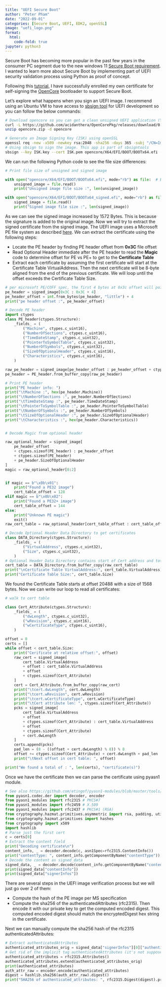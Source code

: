 ```yaml
---
title: "UEFI Secure Boot"
author: "Peter Pham"
date: "2022-09-01"
categories: [Secure Boot, UEFI, EDK2, openSSL]
image: "uefi_logo.png"
format:
  html:
    code-fold: true
jupyter: python3
---
```


Secure Boot has becoming more popular in the past few years in the consumer PC segment due to the new windows 11 [Secure Boot requirement](https://www.windowscentral.com/how-enable-secure-boot-pc-install-windows-11). I wanted to learn more about Secure Boot by implementing part of UEFI security validation process using Python as proof of concept.

Following this [tutorial](https://github.com/perez987/OpenCore-UEFI-Secure-Boot), I have successfully enrolled my own certificate for self-signing the [OpenCore](https://github.com/acidanthera/OpenCorePkg) bootloader to support Secure Boot. 

Let's explore what happens when you sign an UEFI image. I recommend using an Ubuntu VM to have access to [sbsign tool](https://manpages.ubuntu.com/manpages/xenial/man1/sbsign.1.html) for UEFI development so you can follow the below commands: 

```bash
# Download opencore so you can get a clean unsigned UEFI application (You can use any .efi app so it doesn't have to be OpenCore)
curl -L https://github.com/acidanthera/OpenCorePkg/releases/download/0.8.3/OpenCore-0.8.3-RELEASE.zip > opencore.zip
unzip opencore.zip -d opencore

# Generate an Image Signing Key (ISK) using openSSL
openssl req -new -x509 -newkey rsa:2048 -sha256 -days 365 -subj "/CN=Image Signing Key" -keyout ISK.key -out ISK.pem
# Using sbsign to sign the image. This app is part of sbsigntools
sbsign --key ISK.key --cert ISK.pem opencore/X64/EFI/BOOT/BOOTx64.efi --output opencore/X64/EFI/BOOT/BOOTx64_signed.efi
```

We can run the following Python code to see the file size differences:

```python
# Print file size of unsigned and signed image

with open("opencore/X64/EFI/BOOT/BOOTx64.efi", mode="rb") as file:  # b is important -> binary
    unsigned_image = file.read()
    print("Unsigned image file size :", len(unsigned_image))

with open("opencore/X64/EFI/BOOT/BOOTx64_signed.efi", mode="rb") as file:  # b is important -> binary
    signed_image = file.read()
    print("Signed image file size :", len(signed_image))
```

As we can see the signed image increased by 1572 Bytes. This is because the signature is added to the original image. Now we will try to extract the signed certificate from the signed image. The UEFI image uses a Microsoft PE file system as described [here](https://docs.microsoft.com/en-us/windows/win32/debug/pe-format). We can extract the certificate using the following steps:

  - Locate the PE header by finding PE header offset from **0x3C** file offset
  - Read Optional Header immediate after the PE header to read the **Magic** code to determine offset for PE vs PE+ to get to the **Certificate Table**
  - Extract each certificate by assuming the first certificate will start at the Certificate Table VirtualAddress. Then the next certificate will be 8-byte aligned from the end of the previous certificate. We will loop until the offset exceeds the Certificate Table Size.
```python
# per microsoft PE/COFF spec, the first 4 bytes at 0x3c offset will point to the start of the PE header
pe_header = signed_image[0x3C : 0x3C + 4]
pe_header_offset = int.from_bytes(pe_header, "little") + 4
print("pe header offset :", pe_header_offset)

# Decode PE header
import ctypes
class PE_header(ctypes.Structure):
    _fields_ = (
        ("Machine", ctypes.c_uint16),
        ("NumberOfSections", ctypes.c_uint16),
        ("TimeDateStamp", ctypes.c_uint32),
        ("PointerToSymbolTable", ctypes.c_uint32),
        ("NumberOfSymbols", ctypes.c_uint32),
        ("SizeOfOptionalHeader", ctypes.c_uint16),
        ("Characteristics", ctypes.c_uint16),
    )

raw_pe_header = signed_image[pe_header_offset : pe_header_offset + ctypes.sizeof(PE_header)]
pe_header = PE_header.from_buffer_copy(raw_pe_header)

# Print PE header
print("PE header info: ")
print("\tMachine :", hex(pe_header.Machine))
print("\tNumberOfSections :", pe_header.NumberOfSections)
print("\tTimeDateStamp :", pe_header.TimeDateStamp)
print("\tPointerToSymbolTable :", pe_header.PointerToSymbolTable)
print("\tNumberOfSymbols :", pe_header.NumberOfSymbols)
print("\tSizeOfOptionalHeader :", pe_header.SizeOfOptionalHeader)
print("\tCharacteristics :", hex(pe_header.Characteristics))


# Decode Magic from optional header

raw_optional_header = signed_image[
    pe_header_offset
    + ctypes.sizeof(PE_header) : pe_header_offset
    + ctypes.sizeof(PE_header)
    + pe_header.SizeOfOptionalHeader
]
magic = raw_optional_header[0:2]


if magic == b"\x0b\x01":
    print("Found a PE32 image")
    cert_table_offset = 128
elif magic == b"\x0b\x02":
    print("Found a PE32+ image")
    cert_table_offset = 144
else:
    print("Unknown PE magic")
    exit()
raw_cert_table = raw_optional_header[cert_table_offset : cert_table_offset + 8]

# Decode Optional Header Data Directory to get certificates
class DATA_Directory(ctypes.Structure):
    _fields_ = (
        ("VirtualAddress", ctypes.c_uint32),
        ("Size", ctypes.c_uint32),
    )
# Optional Header Data Directory contains start of Cert address and total size of all certs
cert_table = DATA_Directory.from_buffer_copy(raw_cert_table)
print("\nCertificate Table VirtualAddress:", cert_table.VirtualAddress)
print("Certificate Table Size:", cert_table.Size)

```

We found the Certificate Table starts at offset 20488 with a size of 1568 bytes. Now we can write our loop to read all certificates:

```python
# walk to cert table

class Cert_Attribute(ctypes.Structure):
    _fields_ = (
        ("dwLength", ctypes.c_uint32),
        ("wRevision", ctypes.c_uint16),
        ("wCertificateType", ctypes.c_uint16),
    )

offset = 0
certs = []
while offset < cert_table.Size:
    print("Cerificate at relative offset:", offset)
    raw_cert = signed_image[
        cert_table.VirtualAddress
        + offset : cert_table.VirtualAddress
        + offset
        + ctypes.sizeof(Cert_Attribute)
    ]
    cert = Cert_Attribute.from_buffer_copy(raw_cert)
    print("\tcert.dwLength", cert.dwLength)
    print("\tcert.wRevision", cert.wRevision)
    print("\tcert.wCertificateType", cert.wCertificateType)
    print("\tCert attribute len: ", ctypes.sizeof(Cert_Attribute))
    pcks = signed_image[
        cert_table.VirtualAddress
        + offset
        + ctypes.sizeof(Cert_Attribute) : cert_table.VirtualAddress
        + offset
        + ctypes.sizeof(Cert_Attribute)
        + cert.dwLength 
    ]
    certs.append(pcks)
    pad_len = (8 - ((offset + cert.dwLength) % 8)) % 8
    offset += ctypes.sizeof(Cert_Attribute) + cert.dwLength + pad_len
    print("\tNext offset in cert table: ", offset)

print("We found a total of : ", len(certs), "certificate(s)")
```

Once we have the certificate then we can parse the certificate using pyasn1 module.


```python
# See also https://github.com/etingof/pyasn1-modules/blob/master/tools/pkcs7dump.py
from pyasn1.codec.der import decoder, encoder
from pyasn1_modules import rfc2315 # PKCS#7
from pyasn1_modules import rfc2459 # X.509
from pyasn1_modules import rfc2437 # PKCS#1 (RSA)
from cryptography.hazmat.primitives.asymmetric import rsa, padding, utils
from cryptography.hazmat.primitives import hashes
from cryptography import x509
import hashlib
# Parse just the first cert
c = certs[0]
# Extract the content field
print("Decoding certificate\n")
content_info, _ = decoder.decode(c, asn1Spec=rfc2315.ContentInfo())
print("contentType: ", content_info.getComponentByName("contentType"))
# Decode the content as signed_data
signed_data, _ = decoder.decode(content_info.getComponentByName("content"), asn1Spec=rfc2315.SignedData())
print(signed_data["contentInfo"])
print(signed_data["signerInfos"])

```

There are several steps in the UEFI image verification process but we will just go over 2 of them:

- Compute the hash of the PE image per MS specification
- Compute the sha256 of the authenticatedAttributes (rfc2315). Then encode it with our private key to get the computed encoded digest. This computed encoded digest should match the encryptedDigest hex string in the certificate.

Next we can manually compute the sha256 hash of the rfc2315 authenticatedAttributes:
    
```python
# Extract authenticatedAttributes
authenticated_attributes_orig = signed_data["signerInfos"][0]["authenticatedAttributes"]
# Get rid of the implicit tag authenticatedAttributes (it's not supposed to be included in the signature)
authenticated_attributes = rfc2315.Attributes()
authenticated_attributes.extend(authenticated_attributes_orig)
print(authenticated_attributes)
auth_attr_raw = encoder.encode(authenticated_attributes)
digest = hashlib.sha256(auth_attr_raw).digest()
print("SHA256 of authenticated_attributes: ", rfc2315.Digest(digest).prettyPrint())
```
